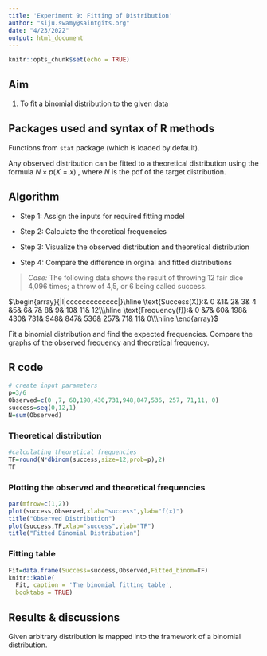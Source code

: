 ---
title: 'Experiment 9: Fitting of Distribution'
author: "siju.swamy@saintgits.org"
date: "4/23/2022"
output: html_document
---

```{r setup, include=FALSE}
knitr::opts_chunk$set(echo = TRUE)
```

## Aim

1. To fit a binomial distribution to the given data

## Packages used and syntax of R methods

Functions from `stat` package (which is loaded by default). 

Any observed distribution can be fitted to a theoretical distribution using the formula $N\times p(X=x)$  , where $N$ is the pdf of the target distribution.

## Algorithm

* Step 1: Assign the inputs for required fitting model

* Step 2: Calculate the theoretical frequencies

* Step 3: Visualize the observed distribution and theoretical distribution

* Step 4: Compare the difference in orginal and fitted distributions


>*Case:* The following data shows the result of throwing 12 fair dice 4,096 times; a throw of 4,5, or 6 being called success.

$\begin{array}{|l|ccccccccccccc|}\hline \text{Success(X)}:& 0 &1& 2& 3& 4 &5& 6& 7& 8& 9& 10& 11& 12\\\hline \text{Frequency(f)}:& 0 &7& 60& 198& 430& 731& 948& 847& 536& 257& 71& 11& 0\\\hline \end{array}$

Fit a binomial distribution and find the expected frequencies. Compare the graphs of the observed frequency and theoretical frequency.


## R code

```{r}
# create input parameters
p=3/6
Observed=c(0 ,7, 60,198,430,731,948,847,536, 257, 71,11, 0)
success=seq(0,12,1)
N=sum(Observed)
```
### Theoretical distribution

```{r}
#calculating theoretical frequencies
TF=round(N*dbinom(success,size=12,prob=p),2)
TF
```
### Plotting the observed and theoretical frequencies
```{r}
par(mfrow=c(1,2))
plot(success,Observed,xlab="success",ylab="f(x)")
title("Observed Distribution")
plot(success,TF,xlab="success",ylab="TF")
title("Fitted Binomial Distribution")

```

### Fitting table

```{r}
Fit=data.frame(Success=success,Observed,Fitted_binom=TF)
knitr::kable(
  Fit, caption = 'The binomial fitting table',
  booktabs = TRUE)
```


## Results & discussions

Given arbitrary distribution is mapped into the framework of a binomial distribution. 
